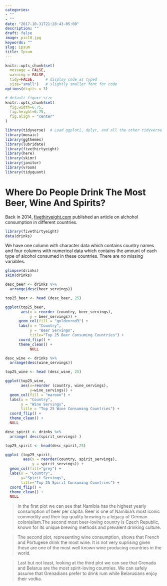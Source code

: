 ```yaml
---
categories:
- ""
- ""
date: "2017-10-31T21:28:43-05:00"
description: ""
draft: false
image: pic10.jpg
keywords: ""
slug: ipsum
title: Ipsum
---
```


```r
knitr::opts_chunk$set(
  message = FALSE, 
  warning = FALSE, 
  tidy=FALSE,     # display code as typed
  size="small")   # slightly smaller font for code
options(digits = 3)

# default figure size
knitr::opts_chunk$set(
  fig.width=6.75, 
  fig.height=6.75,
  fig.align = "center"
)
```


```r
library(tidyverse)  # Load ggplot2, dplyr, and all the other tidyverse packages
library(mosaic)
library(ggthemes)
library(lubridate)
library(fivethirtyeight)
library(here)
library(skimr)
library(janitor)
library(vroom)
library(tidyquant)
```

# Where Do People Drink The Most Beer, Wine And Spirits?

Back in 2014, [fivethiryeight.com](https://fivethirtyeight.com/features/dear-mona-followup-where-do-people-drink-the-most-beer-wine-and-spirits/) published an article on alchohol consumption in different countries. 

```r
library(fivethirtyeight)
data(drinks)
```

We have one column with character data which contains country names and four columns with numerical data which contains the amount of each type of alcohol consumed in these countries. There are no missing variables.

```r
glimpse(drinks)
skim(drinks)
```

```r
desc_beer <- drinks %>% 
  arrange(desc(beer_servings))

top25_beer <- head (desc_beer, 25)

ggplot(top25_beer,
       aes(x = reorder (country, beer_servings),
           y = beer_servings)) + 
      geom_col(fill = "goldenrod3") + 
      labs(x = "Country", 
           y = "Beer Servings", 
           title="Top 25 Beer Consuming Countries") + 
      coord_flip() + 
      theme_clean() + 
           NULL

```

```r

desc_wine <- drinks %>% 
  arrange(desc(wine_servings))

top25_wine <- head (desc_wine, 25)

ggplot(top25_wine,
       aes(x=reorder (country, wine_servings),
           y=wine_servings)) + 
  geom_col(fill = "maroon") + 
  labs(x = "Country", 
       y = "Wine Servings", 
       title = "Top 25 Wine Consuming Countries") + 
  coord_flip() + 
  theme_clean() + 
  NULL


```

```r

desc_spirit <- drinks %>% 
  arrange( desc(spirit_servings) )

top25_spirit <- head(desc_spirit,25)

ggplot (top25_spirit,
        aes(x = reorder(country, spirit_servings),
            y = spirit_servings)) + 
  geom_col(fill="grey") + 
  labs(x = "Country", 
       y="Spirit Servings", 
       title="Top 25 Spirit Consuming Countries") + 
  coord_flip() + 
  theme_clean() + 
  NULL

```

>In the first plot we can see that Namibia has the highest yearly consumption of beer per capita. Beer is one of Namibia's most iconic commodity and their top quality brewing is a legacy of German colonialism.The second most beer-loving country is Czech Republic, known for its unique brewing methods and prevalent drinking culture. 

>The second plot, representing wine consumption,  shows that French and Portugese drink the most wine. It is not very suprising given these are one of the most well known wine producing countries in the world. 

>Last but not least, looking at the third plot we can see that Grenada and Belarus are the most spirit-loving countries. We can safely assume that Grenadians prefer to drink rum while Belarusians enjoy their vodka.

